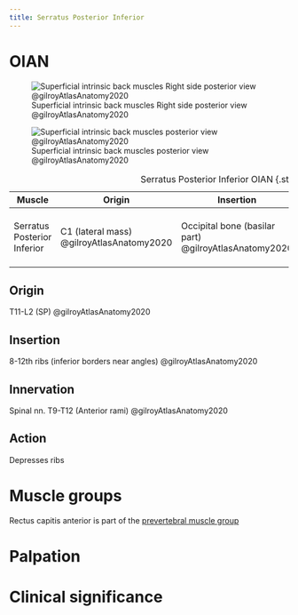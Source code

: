 ```yaml
---
title: Serratus Posterior Inferior
---
```


# OIAN
![Superficial intrinsic back muscles Right side posterior view @gilroyAtlasAnatomy2020](/Alchemy Archive/Anatomy/OIANs/images/superficial intrinsic back mm fig3.8 gilroyAtlasAnatomy2020.png){#fig-superficialbackmm38agilroyAtlasAnatomy2020}

![Superficial intrinsic back muscles posterior view @gilroyAtlasAnatomy2020](/Alchemy Archive/Anatomy/OIANs/images/superficial intrinsic back mm fig3.10a gilroyAtlasAnatomy2020.png){#fig-superficialbackmm310agilroyAtlasAnatomy2020}

| Muscle  | Origin  | Insertion | Nerve | Action |
|--------|----------|-----------|-------|--------|
| Serratus Posterior Inferior | C1 (lateral mass) @gilroyAtlasAnatomy2020 | Occipital bone (basilar part) @gilroyAtlasAnatomy2020 | C1 Ant ramus @gilroyAtlasAnatomy2020 | Bilaterally flexes AOJ; Unilaterally I/L SB |

: Serratus Posterior Inferior OIAN {.striped .hover}

## Origin
T11-L2 (SP) @gilroyAtlasAnatomy2020

## Insertion
8-12th ribs (inferior borders near angles) @gilroyAtlasAnatomy2020

## Innervation
Spinal nn. T9-T12 (Anterior rami) @gilroyAtlasAnatomy2020

## Action

Depresses ribs

# Muscle groups
Rectus capitis anterior is part of the [prevertebral muscle group]({{< var ref-oians >}})


# Palpation


# Clinical significance